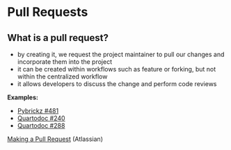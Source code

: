 # Pull Requests {#pull-requests}

## What is a pull request?

- by creating it, we request the project maintainer to pull our changes and incorporate them into the project
- it can be created within workflows such as feature or forking, but not within the centralized workflow
- it allows developers to discuss the change and perform code reviews

**Examples:**

- [Pybrickz #481](https://dev.azure.com/zna-predictive-analytics/dna-packages/_git/pybrickz/pullrequest/481)
- [Quartodoc #240](https://github.com/machow/quartodoc/pull/240)
- [Quartodoc #288](https://github.com/machow/quartodoc/pull/288)

:::footer
[Making a Pull Request](https://www.atlassian.com/git/tutorials/making-a-pull-request) (Atlassian)
:::